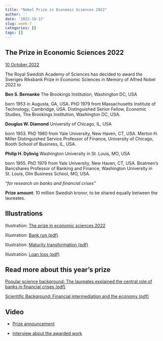 ```yaml
---
title: "Nobel Prize in Economic Sciences 2022"
author: ''
date: '2022-10-17'
slug: week-7
categories: []
tags: []
---
```


## The Prize in Economic Sciences 2022

[10 October 2022](/pdf/press-economicsciencesprize2022.pdf)

The Royal Swedish Academy of Sciences has decided to award the Sveriges Riksbank Prize in Economic Sciences in Memory of Alfred Nobel 2022 to

**Ben S. Bernanke**
The Brookings Institution, Washington DC, USA

born 1953 in Augusta, GA, USA. PhD 1979 from Massachusetts Institute of Technology, Cambridge, USA. Distinguished Senior Fellow, Economic Studies, The Brookings Institution, Washington DC, USA.

**Douglas W. Diamond**
University of Chicago, IL, USA

born 1953. PhD 1980 from Yale University, New Haven, CT, USA. Merton H. Miller Distinguished Service Professor of Finance, University of Chicago, Booth School of Business, IL, USA.


**Philip H. Dybvig**
Washington University in St. Louis, MO, USA

born 1955. PhD 1979 from Yale University, New Haven, CT, USA. Boatmen’s Bancshares Professor of Banking and Finance, Washington University in St. Louis, Olin Business School, MO, USA.

*“for research on banks and financial crises”*

**Prize amount**: 10 million Swedish kronor, to be shared equally between the laureates.

## Illustrations

Illustration: [The prize in economic sciences 2022](/image/press-economicsciencesprize2022-figure1a.pdf)

Illustration: [Bank run (pdf)](/image/press-economicsciencesprize2022-figure1.pdf)

Illustration: [Maturity transformation (pdf)](/image/press-economicsciencesprize2022-figure2.pdf)

Illustration: [Loan loss (pdf)](/image/press-economicsciencesprize2022-figure3.pdf)

## Read more about this year’s prize

[Popular science background: The laureates explained the central role of banks in financial crises (pdf)](/pdf/popular-economicsciencesprize2022.pdf)

[Scientific Background: Financial intermediation and the economy (pdf)](/pdf/advanced-economicsciencesprize2022-2.pdf)

## Video

- [Prize announcement](https://www.youtube.com/watch?v=tJhbHt5zX5o&t=41s)

- [Interview about the awarded work](https://www.youtube.com/watch?v=rQu-R7epxdM&t=148s)


<!-- ## What have we covered this week? -->

<!-- - [Kelvin's Presentation about BING](/pdf/Presentation Microsoft Bing_Kelvin.pdf) -->

<!-- - [Case Study 1.2: AMAZON](/pdf/case_study_2.pdf) -->

<!-- - [Price Discrimination on Line](/pdf/PriceDiscriminationOnLine.pdf) -->

<!-- - [Shiller's Paper](/pdf/Shiller - Approximating Purchase Propensities and Reservation Prices from Broad Consumer Tracking.pdf) -->


<!-- ## Video Link -->

<!-- Video recording of lecture is available at [here](https://ksu.zoom.us/rec/play/WhJG9Yzh2oHQ0etSPXfP_9PBd0SJbL3rSNYm4_WmrM61gzdfBrTs-dhEGTVDKsVZdLxhblcnY41pi8Mr.KmbLy0ksfxEcI_5k?continueMode=true&_x_zm_rtaid=Y8Wh0dHdRjyZVSG90zjOeQ.1666064580079.e557f76a066d79ec5ead26a407f8c983&_x_zm_rhtaid=893) -->